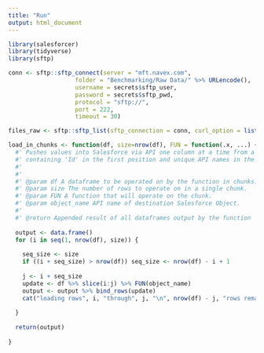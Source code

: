 ```yaml
---
title: "Run"
output: html_document
---
```


```r
library(salesforcer)
library(tidyverse)
library(sftp)


```

```r
conn <- sftp::sftp_connect(server = "mft.navex.com", 
                   folder = "Benchmarking/Raw Data/" %>% URLencode(),
                   username = secrets$sftp_user,
                   password = secrets$sftp_pwd,
                   protocol = "sftp://",
                   port = 222,
                   timeout = 30)

files_raw <- sftp::sftp_list(sftp_connection = conn, curl_option = list(ftp.ssl = TRUE))


```

```r
load_in_chunks <- function(df, size=nrow(df), FUN = function(.x, ...) {return(.x)}, object_name=NULL) {
  #' Pushes values into Salesforce via API one column at a time from a dataframe
  #' containing 'Id' in the first position and unique API names in the other columns
  #'
  #'
  #' @param df A dataframe to be operated on by the function in chunks.
  #' @param size The number of rows to operate on in a single chunk.
  #' @param FUN A function that will operate on the chunk.
  #' @param object_name API name of destination Salesforce Object.
  #'
  #' @return Appended result of all dataframes output by the function
  
  output <- data.frame()
  for (i in seq(1, nrow(df), size)) {
    
    seq_size <- size
    if ((i + seq_size) > nrow(df)) seq_size <- nrow(df) - i + 1
    
    j <- i + seq_size
    update <- df %>% slice(i:j) %>% FUN(object_name)
    output <- output %>% bind_rows(update)
    cat("loading rows", i, "through", j, "\n", nrow(df) - j, "rows remain\n")
    
  }
  
  return(output)
  
}
```